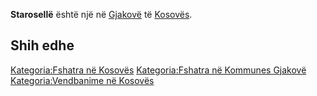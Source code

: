 {{Fshat në 
 | Emri                = Starosellë
 | EmriAlt                = 
 | NAME_SHORT_FORM=      
 | NAME_GENERIC=      
 | NAME_SORT_NAME_RO=      STAROSELLE
 | FULL_NAME_RO = Starosellë
 | FULL_NAME_ND_RO=Staroselle
 | SORT_NAME_RG=STAROSELLE
 | FULL_NAME_RG=Starosellë
 | FULL_NAME_ND_RG=Staroselle
 | SRP_NAME_SHORT_FORM=      
 | SRP_NAME_GENERIC=      
 | SRP_NAME_SORT_NAME_RO=      
 | SRP_FULL_NAME_RO = 
 | SRP_FULL_NAME_ND_RO=
 | SRP_SORT_NAME_RG=
 | SRP_FULL_NAME_RG=
 | SRP_FULL_NAME_ND_RG=
 | Emri (Rasa dhanore) = 
 | Figura              = 
 | Shteti              = Kosovo
 | Komuna              = Gjakovë
 | Kodi postar         = 
 | Sipërfaqja          = 

 | Popullsia           = 

 | Regj. i popullsisë  = 
 | Dend. e popullsisë  = 
 | Faqja zyrtare       = 
 <!--- Koordinatat ----> 
 | Gjerësia            = 42.364444
 | Gjatësia            = 21.195833
 | Lartësia            = 
}}
'''Starosellë''' është një [[]] në [[Gjakovë]] të [[Kosovës]].

<!-- == Gjeografia == -->
<!-- == Historia == -->
<!-- == Demografia == -->
== Shih edhe ==
{{Komuna Gjakovë}}
{{Kosovo-Administrata-Cung}}

[[Kategoria:Fshatra në Kosovës]]
[[Kategoria:Fshatra në Kommunes Gjakovë]]
[[Kategoria:Vendbanime në Kosovës]]